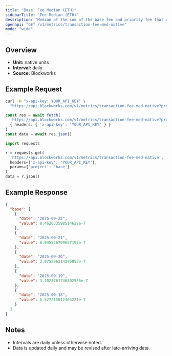 ```yaml
---
title: "Base: Fee Median (ETH)"
sidebarTitle: "Fee Median (ETH)"
description: "Median of the sum of the base fee and priority fee that day in native chain token"
openapi: "GET /v1/metrics/transaction-fee-med-native"
mode: "wide"
---
```


## Overview

- **Unit:** native units
- **Interval:** daily
- **Source:** Blockworks

## Example Request

<CodeGroup>

```bash cURL
curl -H "x-api-key: YOUR_API_KEY" \
  "https://api.blockworks.com/v1/metrics/transaction-fee-med-native?project=base"
```

```typescript TypeScript
const res = await fetch(
  'https://api.blockworks.com/v1/metrics/transaction-fee-med-native?project=base',
  { headers: { 'x-api-key': 'YOUR_API_KEY' } }
)
const data = await res.json()
```

```python Python
import requests

r = requests.get(
  'https://api.blockworks.com/v1/metrics/transaction-fee-med-native',
  headers={'x-api-key': 'YOUR_API_KEY'},
  params={'project': 'base'}
)
data = r.json()
```

</CodeGroup>

## Example Response

```json
{
  "base": [
    {
      "date": "2025-09-22",
      "value": 8.462033598514622e-7
    },
    {
      "date": "2025-09-21",
      "value": 6.045826709037192e-7
    },
    {
      "date": "2025-09-20",
      "value": 2.975296314395053e-7
    },
    {
      "date": "2025-09-19",
      "value": 3.1023761746802556e-7
    },
    {
      "date": "2025-09-18",
      "value": 5.527215012464221e-7
    }
  ]
}
```

## Notes
- Intervals are daily unless otherwise noted.
- Data is updated daily and may be revised after late-arriving data.